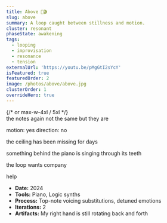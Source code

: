 ```yaml
---
title: Above 🎵🎬
slug: above
summary: A loop caught between stillness and motion.
cluster: resonant
phaseState: awakening
tags:
  - looping
  - improvisation
  - resonance
  - tension
externalUrl: 'https://youtu.be/pMgGtI2sYcY'
isFeatured: true
featuredOrder: 2
image: /photos/above/above.jpg
clusterOrder: 1
overrideHero: true
---
```


<HeroTitleBlock />

<div className="not-prose flex justify-center">
  <div className="w-full max-w-3xl flex justify-center"> {/* or max-w-4xl / 5xl */}
    <SimpleVideoBlock
      title=""
      subtitle=""
      poster="/photos/above/above_preview.jpg"
      videoSrc="https://www.youtube.com/watch?v=pMgGtI2sYcY"
      caption="The eye knows all."
      className="max-w-xl w-full px-4"
      aspectRatio="video"
    />
  </div>
</div>


<ProjectOverview header={null}>
the notes again
not the same but they are

motion: yes
direction: no

the ceiling has been missing for days

something behind the piano is singing through its teeth

the loop wants company
</ProjectOverview>

<FieldNote>
help
</FieldNote>
<CollapseMetadata>
  <ul>
    <li><strong>Date:</strong> 2024</li>
    <li><strong>Tools:</strong> Piano, Logic synths</li>
    <li><strong>Process:</strong> Top-note voicing substitutions, detuned emotions</li>
    <li><strong>Iterations:</strong> 2</li>
    <li><strong>Artifacts:</strong> My right hand is still rotating back and forth</li>
  </ul>
</CollapseMetadata>

<CallToAction email="aaron.demby.jones@gmail.com" />
